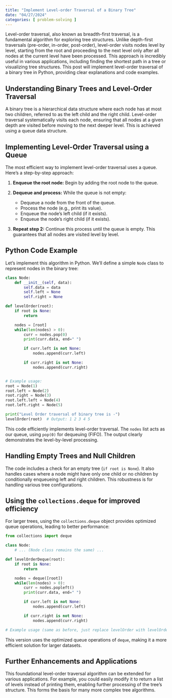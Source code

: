 ```yaml
---
title: "Implement Level-order Traversal of a Binary Tree"
date: "04/27/2024"
categories: [ problem-solving ]
---
```


Level-order traversal, also known as breadth-first traversal, is a fundamental algorithm for exploring tree structures.  Unlike depth-first traversals (pre-order, in-order, post-order), level-order visits nodes level by level, starting from the root and proceeding to the next level only after all nodes at the current level have been processed. This approach is incredibly useful in various applications, including finding the shortest path in a tree or visualizing tree structures.  This post will implement level-order traversal of a binary tree in Python, providing clear explanations and code examples.


## Understanding Binary Trees and Level-Order Traversal

A binary tree is a hierarchical data structure where each node has at most two children, referred to as the left child and the right child.  Level-order traversal systematically visits each node, ensuring that all nodes at a given depth are visited before moving to the next deeper level. This is achieved using a queue data structure.

## Implementing Level-Order Traversal using a Queue

The most efficient way to implement level-order traversal uses a queue.  Here's a step-by-step approach:

1. **Enqueue the root node:**  Begin by adding the root node to the queue.

2. **Dequeue and process:** While the queue is not empty:
    * Dequeue a node from the front of the queue.
    * Process the node (e.g., print its value).
    * Enqueue the node's left child (if it exists).
    * Enqueue the node's right child (if it exists).

3. **Repeat step 2:** Continue this process until the queue is empty.  This guarantees that all nodes are visited level by level.

## Python Code Example

Let's implement this algorithm in Python.  We'll define a simple `Node` class to represent nodes in the binary tree:


```python
class Node:
    def __init__(self, data):
        self.data = data
        self.left = None
        self.right = None

def levelOrder(root):
    if root is None:
        return

    nodes = [root]
    while(len(nodes) > 0):
        curr = nodes.pop(0)
        print(curr.data, end=" ")

        if curr.left is not None:
            nodes.append(curr.left)

        if curr.right is not None:
            nodes.append(curr.right)


# Example usage:
root = Node(1)
root.left = Node(2)
root.right = Node(3)
root.left.left = Node(4)
root.left.right = Node(5)

print("Level Order traversal of binary tree is -")
levelOrder(root)  # Output: 1 2 3 4 5
```

This code efficiently implements level-order traversal. The `nodes` list acts as our queue, using `pop(0)` for dequeuing (FIFO).  The output clearly demonstrates the level-by-level processing.


## Handling Empty Trees and Null Children

The code includes a check for an empty tree (`if root is None`). It also handles cases where a node might have only one child or no children by conditionally enqueueing left and right children. This robustness is for handling various tree configurations.


## Using the `collections.deque` for improved efficiency

For larger trees, using the `collections.deque` object provides optimized queue operations, leading to better performance:

```python
from collections import deque

class Node:
    # ... (Node class remains the same) ...

def levelOrderDeque(root):
    if root is None:
        return

    nodes = deque([root])
    while(len(nodes) > 0):
        curr = nodes.popleft()
        print(curr.data, end=" ")

        if curr.left is not None:
            nodes.append(curr.left)

        if curr.right is not None:
            nodes.append(curr.right)

# Example usage (same as before, just replace levelOrder with levelOrderDeque)
```

This version uses the optimized queue operations of `deque`, making it a more efficient solution for larger datasets.


##  Further Enhancements and Applications

This foundational level-order traversal algorithm can be extended for various applications. For example, you could easily modify it to return a list of levels instead of printing them, enabling further processing of the tree's structure.  This forms the basis for many more complex tree algorithms.